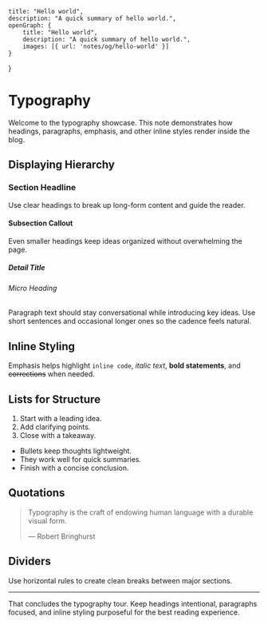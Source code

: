     title: "Hello world",
    description: "A quick summary of hello world.",
    openGraph: {
        title: "Hello world",
        description: "A quick summary of hello world.",
        images: [{ url: 'notes/og/hello-world' }]
    }
}

# Typography

Welcome to the typography showcase. This note demonstrates how headings, paragraphs, emphasis, and other inline styles render inside the blog.

## Displaying Hierarchy

### Section Headline

Use clear headings to break up long-form content and guide the reader.

#### Subsection Callout

Even smaller headings keep ideas organized without overwhelming the page.

##### Detail Title

###### Micro Heading

Paragraph text should stay conversational while introducing key ideas. Use short sentences and occasional longer ones so the cadence feels natural.

## Inline Styling

Emphasis helps highlight `inline code`, *italic text*, **bold statements**, and ~~corrections~~ when needed.

## Lists for Structure

1. Start with a leading idea.
2. Add clarifying points.
3. Close with a takeaway.

- Bullets keep thoughts lightweight.
- They work well for quick summaries.
- Finish with a concise conclusion.

## Quotations

> Typography is the craft of endowing human language with a durable visual form.
>
> — Robert Bringhurst

## Dividers

Use horizontal rules to create clean breaks between major sections.

---

That concludes the typography tour. Keep headings intentional, paragraphs focused, and inline styling purposeful for the best reading experience.
